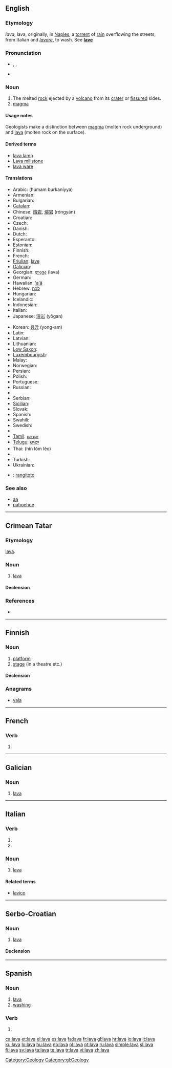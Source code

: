 {{wikipedia}}
{{also|Lava}}
==English==

===Etymology===
{{etyl|it}} ''lava'', lava, originally, in [[Naples]], a [[torrent]] of [[rain]] overflowing the streets, from Italian and {{etyl|la}} ''[[lavare]]'', to wash. See '''[[lave]]'''

===Pronunciation===
* {{enPR|läʹvə}}, {{IPA|/lɑːvə/}}, {{SAMPA|/lA:v@/}}
* {{rhymes|ɑːvə}}

===Noun===
{{en-noun|s|-}}

# The melted [[rock]] ejected by a [[volcano]] from its [[crater]] or [[fissure]]d sides.
# [[magma]]<!--, molten rock ''within'' the earth.-->

====Usage notes====
Geologists make a distinction between [[magma]] (molten rock underground) and [[lava]] (molten rock on the surface).

====Derived terms====
* [[lava lamp]]
* [[Lava millstone]]<!--:, a hard and coarse basaltic millstone from the neighborhood of the [[Rhine]].-->
* [[lava ware]]<!--:, a kind of cheap pottery made of iron slag cast into tiles, [[urn]]s, table tops, etc., resembling lava in appearance.-->

====Translations====
{{trans-top|melted rock}}
* Arabic: {{Arab|[[حمم بركانية]]}} (ħúmam burkaníyya) {{f}}
* Armenian: {{t|hy|լավա|tr=lava}}
* Bulgarian: {{t-|bg|лава|f|sc=Cyrl}}
* [[Catalan]]: {{t+|ca|lava|f}}
* Chinese: [[熔岩]], [[熔岩]] (róngyán)
* Croatian: {{t+|hr|lava|f}}
* Czech: {{t+|cs|láva|f}}
* Danish: {{t-|da|lava|c}}
* Dutch: {{t-|nl|lava|f}}
* Esperanto: {{t-|eo|lafo|xs=Esperanto}}
* Estonian: {{t-|et|laava}}
* Finnish: {{t+|fi|laava}}
* French: {{t+|fr|lave|f}}
* [[Friulian]]: [[lave]] {{f}}
* [[Galician]]: {{t+|gl|lava|f|xs=Galician}}
* Georgian: [[ლავა]] (lava)
* German: {{t+|de|Lava|f}}
* Hawaiian: [[ʻaʻā]]
* Hebrew: [[לבה]] {{f}}
* Hungarian: {{t+|hu|láva}}
* Icelandic: {{t+|is|hraun}}
* Indonesian: {{t-|id|lava|xs=Indonesian}}
* Italian: {{t+|it|lava|f}}
* Japanese: [[溶岩]] (yōgan)
{{trans-mid}}
* Korean: [[용암]] (yong-am)
* Latin: {{t-|la|lava|f}}
* Latvian: {{t-|lv|lava|xs=Latvian}}
* Lithuanian: {{t-|lt|lava|xs=Lithuanian}}
* [[Low Saxon]]: {{t-|nds|Lava|xs=Low Saxon}}
* [[Luxembourgish]]: {{t-|lb|Lava|xs=Luxembourgish}}
* Malay: {{t-|ms|lava|xs=Malay}}
* Norwegian: {{t+|no|lava}}
* Persian: {{t-|fa|گدازه|sc=fa-Arab|xs=Persian}}
* Polish: {{t+|pl|lawa|f}}
* Portuguese: {{t+|pt|lava|f}}
* Russian: {{t+|ru|лава|f|sc=Cyrl}}
* {{trreq|Samoan}}
* Serbian: {{t-|sr|лава|f|sc=Cyrl}}
* [[Sicilian]]: {{t-|scn|lava|f|xs=Sicilian}}
* Slovak: {{t-|sk|láva|f}}
* Spanish: {{t+|es|lava|f}}
* Swahili: {{t-|sw|lava|xs=Swahili}}
* Swedish: {{t+|sv|lava|c}}
* {{trreq|Tahitian}}
* [[Tamil]]: [[லாவா]]
* [[Telugu]]: [[లావా]]
* Thai: {{Thai|[[หินหลอมเหลว]]}} (hĭn lŏm lĕo)
* {{trreq|Tongan}}
* Turkish: {{t+|tr|lav}}
* Ukrainian: {{t-|uk|лава|f|sc=Cyrl|xs=Ukrainian}}
{{trans-bottom}}
{{trans-see|magma}}
{{checktrans}}
* {{ttbc|Maori}}: [[rangitoto]]

===See also===
* [[aa]]
* [[pahoehoe]]

[[Category:Geology]]

----

==Crimean Tatar==

===Etymology===
{{etyl|it|crh}} [[lava#Italian|lava]].

===Noun===
{{infl|crh|noun}}

# [[#English|lava]]

====Declension====
{{crh-latin-noun|nıñ|ğa|nı|da|dan}}

===References===
* {{R:Useinov-Mireev 2002}}

----

==Finnish==

===Noun===
{{fi-noun|lav|type=kala}}

# [[platform]]
# [[stage]] (in a theatre etc.)

====Declension====
{{fi-decl-kala|lav}}

===Anagrams===
* [[vala]]

----

==French==

===Verb===
{{fr-verb-form}}

# {{form of|[[third-person|Third-person]] [[singular]] [[past historic]]|laver|lang=French}}

----

==Galician==

===Noun===
{{gl-noun|f}}

# [[#English|lava]]

[[Category:gl:Geology]]

----

==Italian==

===Verb===
{{infl|it|verb form}}

# {{form of|[[third-person|Third-person]] [[singular]] [[present tense]]|[[lavare#Italian|lavare]]|lang=Italian}}
# {{form of|[[second-person|Second-person]] singular [[imperative]]|lavare#Italian|lavare|lang=Italian}}

===Noun===
{{it-noun|lav|f|a|e}}

# [[#English|lava]]

====Related terms====
* [[lavico]]

----

==Serbo-Croatian==

===Noun===
{{sh-noun|g=f|head=láva|r|лава|ла́ва}}

# {{geology|lang=sh}} [[#English|lava]]

====Declension====
{{sh-decl-noun
|lava|lave
|lave|lava
|lavi|lavama
|lavu|lave
|lavo|lave
|lavi|lavama
|lavom|lavama
}}

----

==Spanish==

===Noun===
{{es-noun-f}}

# [[lave#English|lava]]
# [[washing]]

===Verb===
{{es-verb-form|lavar}}

# {{es-verb form of|pers=3|number=singular|mood=indicative|tense=present|ending=ar|lavar}}

[[ca:lava]]
[[et:lava]]
[[el:lava]]
[[es:lava]]
[[fa:lava]]
[[fr:lava]]
[[gl:lava]]
[[hr:lava]]
[[io:lava]]
[[it:lava]]
[[ku:lava]]
[[lo:lava]]
[[hu:lava]]
[[no:lava]]
[[pl:lava]]
[[pt:lava]]
[[ru:lava]]
[[simple:lava]]
[[sl:lava]]
[[fi:lava]]
[[sv:lava]]
[[ta:lava]]
[[te:lava]]
[[tr:lava]]
[[vi:lava]]
[[zh:lava]]